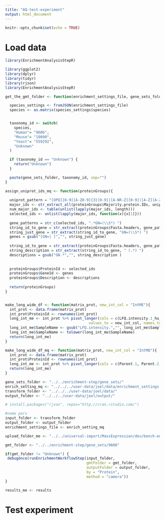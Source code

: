 ```yaml
---
title: "AQ-test-experiment"
output: html_document
---
```


```r
knitr::opts_chunk$set(echo = TRUE)
```

# Load data 

```r
library(EnrichmentAnalysisStepR)
```

```r
library(ggplot2)
library(dplyr)
library(tidyr)
library(rjson)
library(EnrichmentAnalysisStepR)

get_the_gmt_folder <- function(enrichment_settings_file, gene_sets_folder) {

  species_settings <- fromJSON(enrichment_settings_file)
  species <- as.matrix(species_settings$species)


  taxonomy_id <- switch(
    species,
    "Human"= "9606",
    "Mouse"= "10090",
    "Yeast"= "559292",
    "Unknown"
  )

  if (taxonomy_id == "Unknown") {
    return("Unknown")
  }

  paste(gene_sets_folder, taxonomy_id, sep="")
}

assign_uniprot_ids_mq <- function(proteinGroups){
  
  uniprot_pattern = "[OPQ][0-9][A-Z0-9]{3}[0-9]|[A-NR-Z][0-9]([A-Z][A-Z0-9]{2}[0-9]){1,2}"
  major_ids <- str_extract_all(proteinGroups$Majority.protein.IDs, uniprot_pattern)
  num_major_ids <- table(unlist(lapply(major_ids, length)))
  selected_ids <- unlist(lapply(major_ids, function(x){x[1]}))
  
  gene_patterns = str_c(selected_ids, ".*GN=(\\S*) ")
  string_id_to_gene = str_extract(proteinGroups$Fasta.headers, gene_patterns) # get the string for the right assession
  string_just_gene = str_extract(string_id_to_gene, "GN=(\\S*) ")
  genes = gsub("[GN=| ]","", string_just_gene)
  
  string_id_to_gene = str_extract(proteinGroups$Fasta.headers, gene_patterns) # get the string for the right assession
  string_description = str_extract(string_id_to_gene, " (.*) ")
  descriptions = gsub("GN.*","", string_description )
  
  
  proteinGroups$ProteinId <- selected_ids
  proteinGroups$GeneId <- genes
  proteinGroups$Description <- descriptions
  
  return(proteinGroups)
}


make_long_wide_df <- function(matrix_prot, new_int_col = "IntME"){
  int_prot <- data.frame(matrix_prot)
  int_prot$ProteinId <- rownames(int_prot)
  long_int_me <- int_prot %>% pivot_longer(cols = c(LFQ.intensity.1_hu_C1:LFQ.intensity.6_hu_P3), 
                                      values_to = new_int_col, names_to = "SampleName")
  long_int_me$SampleName <- gsub("LFQ.intensity.","", long_int_me$SampleName)
  long_int_me$SampleName <- tolower(long_int_me$SampleName)
  return(long_int_me)
}

make_long_wide_df_mq <- function(matrix_prot, new_int_col = "IntMQ"){
  int_prot <- data.frame(matrix_prot)
  int_prot$ProteinId <- rownames(int_prot)
  long_int_me <- int_prot %>% pivot_longer(cols = c(Parent.1, Parent.2, Parent.3, Control.1, Control.2 , Control.3), values_to = new_int_col, names_to = "run_id")
  return(long_int_me)
}
```


```r
gene_sets_folder <- "../../enrichment-step/gene_sets/"
enrich_setting_mq <- "../../../user-data/joel/data/enrichment_settings.json"
transform_folder <- "../../../user-data/joel/data/"
output_folder <- "../../../user-data/joel/output/"

```

```r
# install.packages("rjson", repos="http://cran.rstudio.com/")

#name pars
input_folder <- transform_folder
output_folder <- output_folder
enrichment_settings_file <- enrich_setting_mq

upload_folder_me <- "../../universal-import/MassExpression/dev/bench-enrichment/transform-maxquant/"

gmt_folder <- "../../enrichment-step/gene_sets/9606"

if(gmt_folder != "Unknown") {
 debugonce(runEnrichmentWorkflowStep(input_folder,
                                     gmtFolder = gmt_folder,
                                     outputFolder = output_folder,
                                     by = "Protein",
                                     method = "camera"))
}

results_me <- results
```


# Test experiment

```bash

```


```r

```

